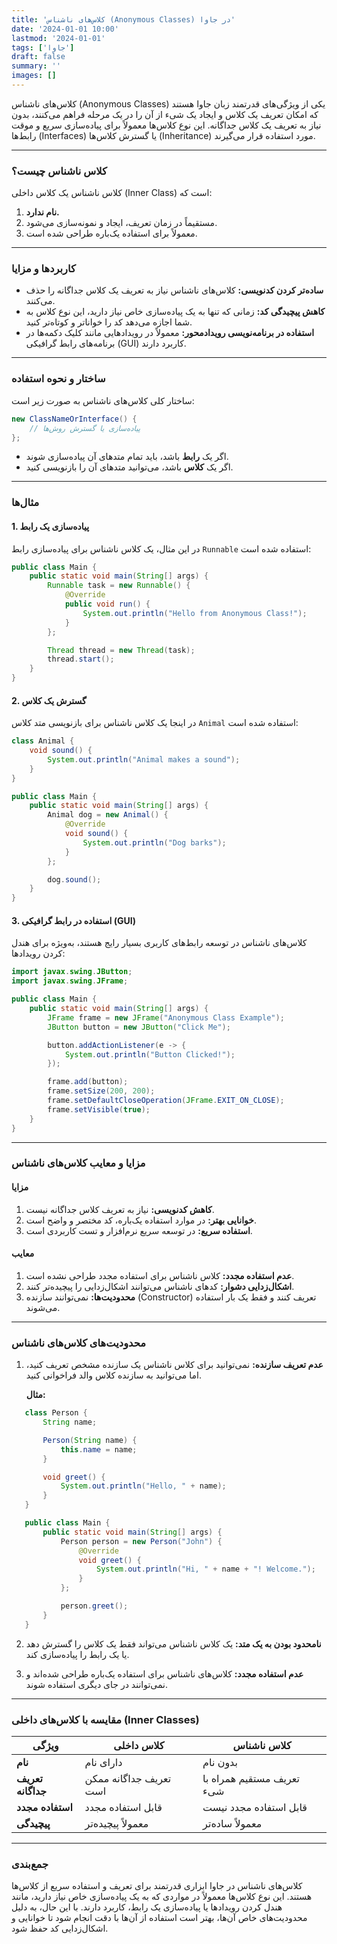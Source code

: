 ```yaml
---
title: 'کلاس‌های ناشناس (Anonymous Classes) در جاوا'
date: '2024-01-01 10:00'
lastmod: '2024-01-01'
tags: ['جاوا']
draft: false
summary: ''
images: []
---
```


کلاس‌های ناشناس (Anonymous Classes) یکی از ویژگی‌های قدرتمند زبان جاوا هستند که امکان تعریف یک کلاس و ایجاد یک شیء از آن را در یک مرحله فراهم می‌کنند، بدون نیاز به تعریف یک کلاس جداگانه. این نوع کلاس‌ها معمولاً برای پیاده‌سازی سریع و موقت رابط‌ها (Interfaces) یا گسترش کلاس‌ها (Inheritance) مورد استفاده قرار می‌گیرند.

---

### **کلاس ناشناس چیست؟**

کلاس ناشناس یک کلاس داخلی (Inner Class) است که:

1. **نام ندارد.**
2. مستقیماً در زمان تعریف، ایجاد و نمونه‌سازی می‌شود.
3. معمولاً برای استفاده یک‌باره طراحی شده است.

---

### **کاربردها و مزایا**

- **ساده‌تر کردن کدنویسی:** کلاس‌های ناشناس نیاز به تعریف یک کلاس جداگانه را حذف می‌کنند.
- **کاهش پیچیدگی کد:** زمانی که تنها به یک پیاده‌سازی خاص نیاز دارید، این نوع کلاس به شما اجازه می‌دهد کد را خواناتر و کوتاه‌تر کنید.
- **استفاده در برنامه‌نویسی رویدادمحور:** معمولاً در رویدادهایی مانند کلیک دکمه‌ها در برنامه‌های رابط گرافیکی (GUI) کاربرد دارند.

---

### **ساختار و نحوه استفاده**

ساختار کلی کلاس‌های ناشناس به صورت زیر است:

```java
new ClassNameOrInterface() {
    // پیاده‌سازی یا گسترش روش‌ها
};
```

- اگر یک **رابط** باشد، باید تمام متدهای آن پیاده‌سازی شوند.
- اگر یک **کلاس** باشد، می‌توانید متدهای آن را بازنویسی کنید.

---

### **مثال‌ها**

#### **1. پیاده‌سازی یک رابط**

در این مثال، یک کلاس ناشناس برای پیاده‌سازی رابط `Runnable` استفاده شده است:

```java
public class Main {
    public static void main(String[] args) {
        Runnable task = new Runnable() {
            @Override
            public void run() {
                System.out.println("Hello from Anonymous Class!");
            }
        };

        Thread thread = new Thread(task);
        thread.start();
    }
}
```

#### **2. گسترش یک کلاس**

در اینجا یک کلاس ناشناس برای بازنویسی متد کلاس `Animal` استفاده شده است:

```java
class Animal {
    void sound() {
        System.out.println("Animal makes a sound");
    }
}

public class Main {
    public static void main(String[] args) {
        Animal dog = new Animal() {
            @Override
            void sound() {
                System.out.println("Dog barks");
            }
        };

        dog.sound();
    }
}
```

#### **3. استفاده در رابط گرافیکی (GUI)**

کلاس‌های ناشناس در توسعه رابط‌های کاربری بسیار رایج هستند، به‌ویژه برای هندل کردن رویدادها:

```java
import javax.swing.JButton;
import javax.swing.JFrame;

public class Main {
    public static void main(String[] args) {
        JFrame frame = new JFrame("Anonymous Class Example");
        JButton button = new JButton("Click Me");

        button.addActionListener(e -> {
            System.out.println("Button Clicked!");
        });

        frame.add(button);
        frame.setSize(200, 200);
        frame.setDefaultCloseOperation(JFrame.EXIT_ON_CLOSE);
        frame.setVisible(true);
    }
}
```

---

### **مزایا و معایب کلاس‌های ناشناس**

#### **مزایا**

1. **کاهش کدنویسی:** نیاز به تعریف کلاس جداگانه نیست.
2. **خوانایی بهتر:** در موارد استفاده یک‌باره، کد مختصر و واضح است.
3. **استفاده سریع:** در توسعه سریع نرم‌افزار و تست کاربردی است.

#### **معایب**

1. **عدم استفاده مجدد:** کلاس ناشناس برای استفاده مجدد طراحی نشده است.
2. **اشکال‌زدایی دشوار:** کدهای ناشناس می‌توانند اشکال‌زدایی را پیچیده‌تر کنند.
3. **محدودیت‌ها:** نمی‌توانند سازنده (Constructor) تعریف کنند و فقط یک بار استفاده می‌شوند.

---

### **محدودیت‌های کلاس‌های ناشناس**

1. **عدم تعریف سازنده:**
   نمی‌توانید برای کلاس ناشناس یک سازنده مشخص تعریف کنید، اما می‌توانید به سازنده کلاس والد فراخوانی کنید.

   **مثال:**

```java
   class Person {
       String name;

       Person(String name) {
           this.name = name;
       }

       void greet() {
           System.out.println("Hello, " + name);
       }
   }

   public class Main {
       public static void main(String[] args) {
           Person person = new Person("John") {
               @Override
               void greet() {
                   System.out.println("Hi, " + name + "! Welcome.");
               }
           };

           person.greet();
       }
   }
```

2. **نامحدود بودن به یک متد:**
   یک کلاس ناشناس می‌تواند فقط یک کلاس را گسترش دهد یا یک رابط را پیاده‌سازی کند.

3. **عدم استفاده مجدد:**
   کلاس‌های ناشناس برای استفاده یک‌باره طراحی شده‌اند و نمی‌توانند در جای دیگری استفاده شوند.

---

### **مقایسه با کلاس‌های داخلی (Inner Classes)**

| ویژگی             | کلاس داخلی             | کلاس ناشناس               |
| ----------------- | ---------------------- | ------------------------- |
| **نام**           | دارای نام              | بدون نام                  |
| **تعریف جداگانه** | تعریف جداگانه ممکن است | تعریف مستقیم همراه با شیء |
| **استفاده مجدد**  | قابل استفاده مجدد      | قابل استفاده مجدد نیست    |
| **پیچیدگی**       | معمولاً پیچیده‌تر      | معمولاً ساده‌تر           |

---

### **جمع‌بندی**

کلاس‌های ناشناس در جاوا ابزاری قدرتمند برای تعریف و استفاده سریع از کلاس‌ها هستند. این نوع کلاس‌ها معمولاً در مواردی که به یک پیاده‌سازی خاص نیاز دارید، مانند هندل کردن رویدادها یا پیاده‌سازی یک رابط، کاربرد دارند. با این حال، به دلیل محدودیت‌های خاص آن‌ها، بهتر است استفاده از آن‌ها با دقت انجام شود تا خوانایی و اشکال‌زدایی کد حفظ شود.
